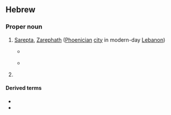 ==Hebrew==

===Proper noun===
{{he-proper noun|wv=צָרְפַת|tr=tsar'fát|g=f}}

# {{lb|he|biblical|historical}} [[Sarepta]], [[Zarephath]] ([[Phoenician]] [[city]] in modern-day [[Lebanon]])
#* {{RQ:Tanach|9a|17|9|t=JPS}}
#*: {{ux|he|קוּם לֵךְ '''צָרְפַתָה''' אֲשֶׁר לְצִידוֹן וְיָשַׁבְתָּ שָׁם הִנֵּה צִוִּיתִי שָׁם אִשָּׁה אַלְמָנָה לְכַלְכְּלֶךָ׃|tr=kúm lékh '''tsar'fáta''' 'asher l'tsidón v'yashavtá shám hiné tsivíti shám 'ishá 'almaná l'khalk'lékha.<br/>qūm lēḵ '''ṣārəp̄áṯā''' ʾăšer ləṣīḏōn wəyāšaḇtā šām hinnē ṣiwwī́ṯī šām ʾiššā ʾalmānā ləḵalkəléḵā.|‘Arise, get thee '''to Zarephath''', which belongeth to Zidon, and dwell there; behold, I have commanded a widow there to sustain thee.’}}
#* {{RQ:Tanach|16|1|20|t=JPS}}
#*: {{ux|he|וְגָלֻת הַחֵל־הַזֶּה לִבְנֵי יִשְׂרָאֵל אֲשֶׁר־כְּנַעֲנִים עַד־'''צָרְפַת''' וְגָלֻת יְרוּשָׁלִַם אֲשֶׁר בִּסְפָרַד יִרְשׁוּ אֵת עָרֵי הַנֶּגֶב׃|tr=v'galút hakhél-hazé liv'néi yisra'él 'asher-k'na'aním 'ad-'''tsar'fát''' v'galút y'rushaláyim 'ashér bis'farád yir'shú 'ét 'aréi hanégev.<br/>wḡālūṯ haḥēl-hazze liḇənē yiśrāʾēl ʾăšer-kənaʿănīm ʿaḏ-'''ṣārəp̄aṯ''' wəḡālūṯ yərūšāláyim ʾăšer bisəp̄āraḏ yīrəšū ʾēṯ ʿārē hannéḡeḇ.|And the captivity of this host of the children of Israel, that are among the Canaanites, even unto '''Zarephath''', and the captivity of Jerusalem, that is in Sepharad, shall possess the cities of the South.}}
# {{place|he|country|in Western|continent/Europe|t1=France}}

====Derived terms====
* {{l|he|צָרְפָתִי|tr=tsar'fatí}}
* {{l|he|צָרְפָתִית|tr=tsar'fatít}}